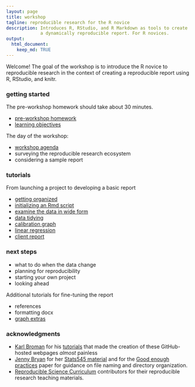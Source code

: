 ```yaml
---
layout: page
title: workshop
tagline: reproducible research for the R novice
description: Introduces R, RStudio, and R Markdown as tools to create
             a dynamically reproducible report. For R novices. 
output: 
  html_document:
    keep_md: TRUE
---
```


[\\]: this is an Rmd comment

Welcome! The goal of the workshop is to introduce the R novice to reproducible research in the context of creating a reproducible report using R, RStudio, and knitr.  



### getting started

The pre-workshop homework should take about 30 minutes. 

- [pre-workshop homework](pages/102_pre-workshop-hw.html) 
- [learning objectives](pages/101_learning-objectives.html)

The day of the workshop:  

- [workshop agenda](pages/103_workshop-agenda.html) 
- surveying the reproducible research ecosystem 
- considering a sample report 



### tutorials 

From launching a project to developing a basic report

- [getting organized](pages/104_getting-organized.html)
- [initializing an Rmd script](pages/105_initializing-an-Rmd-script.html)
- [examine the data in wide form](pages/109_examine-wide-data.html)
- [data tidying](pages/110_data-tidy.html)
- [calibration graph](pages/111_calibration-graph.html)
- [linear regression](pages/112_linear-regression.html) 
- [client report](pages/113_client-report.html) 



### next steps 

- what to do when the data change 
- planning for reproducibility 
- starting your own project 
- looking ahead 

Additional tutorials for fine-tuning the report

- references
- formatting docx
- [graph extras](pages/116_graph-extras.html)



### acknowledgments 

- [Karl Broman](http://kbroman.org) for his  [tutorials](http://kbroman.org/pages/tutorials.html) that made the creation of these GitHub-hosted webpages *almost* painless 
- [Jenny Bryan](https://github.com/jennybc) for her [Stats545 material](http://stat545.com/) and for the
[Good enough practices](https://swcarpentry.github.io/good-enough-practices-in-scientific-computing/) paper for guidance on file naming and directory organization. 
- [Reproducible Science  Curriculum](https://github.com/Reproducible-Science-Curriculum) contributors for their reproducible research  teaching materials.
